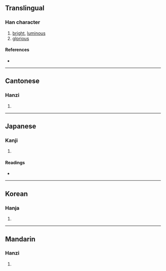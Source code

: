 {{character info/new}}
==Translingual==

===Han character===
{{Han char|rn=72|rad=日|as=05|sn=9|four=|canj=AMOB,XAMOB|ids=⿰日丙}}

# [[bright]], [[luminous]]
# [[glorious]]

====References====
* {{Han ref|kx=0492.200|dkj=13835|dj=0855.200|hdz=21499.030|uh=661E|ud=26142}}

----

==Cantonese==

===Hanzi===
{{yue-hanzi|jyut=[[bing2]], [[fong2]]|y=bing2, fong2}}

# {{defn|lang=yue|sort=日05}}

----

==Japanese==

===Kanji===
{{ja-kanji|grade=|rs=日05}}

# {{defn|lang=ja|sort=日05}}

====Readings====
* {{ja-readings|on=[[へい]] (hei), [[ひょう]] (hyō), [[ほう]] (hō)|kun=[[あきらか]] (akiraka)}}

----

==Korean==

===Hanja===
{{ko-hanja|hangeul=병|eumhun=|rv=byeong|mr=pyŏng|y=pyeng}}

# {{defn|lang=ko|sort=日05}}

----

==Mandarin==

===Hanzi===
{{cmn-hanzi|pin=[[bǐng]] ([[bing3]]), [[pèi]] ([[pei4]])|wg=ping<sup>3</sup>, p'ei<sup>4</sup>}}

# {{defn|lang=cmn|sort=日05}}
